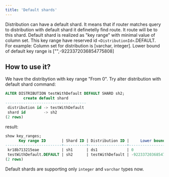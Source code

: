 ```yaml
---
title: 'Default shards'
---
```


Distribution can have a default shard. It means that if router matches query to distribution with default shard it definetelly find route. It route will be to this shard. 
Default shard is realized as "key range" with minimal value of column set. This key range have reserved id `<DistributionId>`.DEFAULT.
For example: 
Column set for distribution is [varchar, integer]. Lower bound of default key range is ["",-9223372036854775808]


## How to use it?
We have the distribytion with key range "From 0". Try alter distribution with default shard command:
```sql
ALTER DISTRIBUTION testWithDefault DEFAULT SHARD sh2;
        create default shard        
------------------------------------
 distribution id -> testWithDefault
 shard id        -> sh2
(2 rows)
```
result:
```sql
show key_ranges;
      Key range ID       | Shard ID | Distribution ID |     Lower bound      
-------------------------+----------+-----------------+----------------------
 kr18b713215eae          | sh1      | ds1             | 0
 testWithDefault.DEFAULT | sh2      | testWithDefault | -9223372036854775808
(2 rows)

```
Default shards are supporting only `integer` and `varchar` types now.